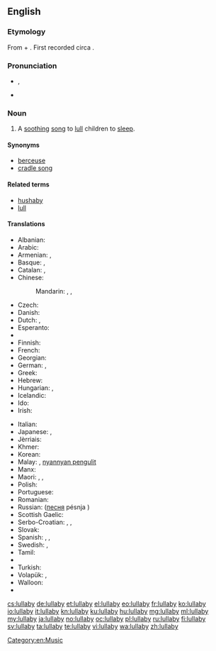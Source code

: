 ==English==

{{wikipedia}}

===Etymology===
From {{etyl|enm}} {{term|lullen||to [[lull]]|lang=emn}} + {{term|bye}}. First recorded circa {{w|1560}}.

===Pronunciation===
* {{IPA|/ˈlʌləbaɪ/}}, {{X-SAMPA|/"lVl@baI/}}
* {{audio|en-us-lullabye.ogg|Audio (US)}}

===Noun===
{{en-noun|lullab|ies}}

# A [[soothing]] [[song]] to [[lull]] children to [[sleep]].

====Synonyms====
* [[berceuse]]
* [[cradle song]]

====Related terms====
* [[hushaby]]
* [[lull]]

====Translations====
{{trans-top|a soothing song to lull children to sleep}}
* Albanian: {{t-|sq|nina-nanë}}
* Arabic: {{t-|ar|تهويدة|f|tr=tahwīda}}
* Armenian: {{t-|hy|օրոր|tr=ōror}}, {{t-|hy|օրորոցային|tr=ōrorocʿayin|sc=Armn}}
* Basque: {{t-|eu|lo-kanta}}, {{t-|eu|sehaska-kanta}}
* Catalan: {{t-|ca|cançó de bressol|f}}, {{t-|ca|vou-verivou|m}}
* Chinese:
*: Mandarin: {{t|cmn|催眠曲|tr=cuīmiánqǔ|sc=Hani}}, {{t|cmn|搖籃曲|sc=Hani}}, {{t|cmn|摇篮曲|tr=yáolánqǔ|sc=Hani}}
* Czech: {{t+|cs|ukolébavka|f}}
* Danish: {{t-|da|godnatsang}}
* Dutch: {{t+|nl|slaapliedje|n}}, {{t-|nl|wiegeliedje|n}}
* Esperanto: {{t-|eo|lulkanto}}
* {{trreq|et}}
* Finnish: {{t+|fi|tuutulaulu}}
* French: {{t+|fr|berceuse|f}}
* Georgian: {{t-|ka|იავნანა|tr=iavnana|sc=Geor}}
* German: {{t+|de|Schlaflied|n}}, {{t+|de|Wiegenlied|n}}
* Greek: {{t+|el|νανούρισμα|n|tr=nanourisma|sc=Grek}}
* Hebrew: {{t-|he|שיר ערש|m|tr=shir eres}}
* Hungarian: {{t+|hu|altatódal}}, {{t-|hu|bölcsődal}}
* Icelandic: {{t+|is|vögguvísa|f}}
* Ido: {{t+|io|bersokanto}}
* Irish: {{t-|ga|suantraí|f}}
{{trans-mid}}
* Italian: {{t+|it|ninna nanna|f}}
* Japanese: {{t-|ja|子守歌|tr=こもりうた, komori-uta}},  {{t-|ja|ララバイ|tr=rarabai}}
* Jèrriais: {{tø|roa-jer|bèrcheuse|f}}
* Khmer: {{t-|km|ទំនុកបំពេរ|tr=tumnuk bɑmpee|sc=Khmr}}
* Korean: {{t+|ko|자장가|tr=jajangga|sc=Hang}}
* Malay: {{t-|ms|dondang}}, [[nyannyan pengulit]]
* Manx: {{t|gv|arrane cadlee|m}}
* Maori: {{t-|mi|ngaaoriori}}, {{t-|mi|poopoo}}, {{t-|mi|taiapo}}
* Polish: {{t+|pl|kołysanka|f}}
* Portuguese: {{t-|pt|canção de ninar|f}}
* Romanian: {{t-|ro|cântec de leagăn|n}}
* Russian: {{t+|ru|колыбельная|f|tr=kolybél'naja}} ([[песня]] pésnja {{f}})
* Scottish Gaelic: {{t-|gd|òran tàlaidh|m}}
* Serbo-Croatian: {{t-|sh|uspavanka|f}}, {{t-|sh|uljuljka|f}}, {{t-|sh|ukolevka}}
* Slovak: {{t-|sk|uspávanka|f}}
* Spanish: {{t+|es|canción de cuna|f}}, {{t+|es|nana|f}}, {{t-|es|canto de cuna|m}}
* Swedish: {{t+|sv|vaggvisa|c}}, {{t-|sv|godnattsång|c}}
* Tamil: {{t+|ta|தாலாட்டு|tr=tālāttu}}
* {{trreq|th}}
* Turkish: {{t+|tr|ninni}}
* Volapük: {{t-|vo|klädömakanit}}, {{t-|vo|klädömalid}}
* Walloon: {{t+|wa|hosseuse|f}}
* {{trreq|yi}}
{{trans-bottom}}

[[Category:en:Music]]

[[cs:lullaby]]
[[de:lullaby]]
[[et:lullaby]]
[[el:lullaby]]
[[eo:lullaby]]
[[fr:lullaby]]
[[ko:lullaby]]
[[io:lullaby]]
[[it:lullaby]]
[[kn:lullaby]]
[[ku:lullaby]]
[[hu:lullaby]]
[[mg:lullaby]]
[[ml:lullaby]]
[[my:lullaby]]
[[ja:lullaby]]
[[no:lullaby]]
[[oc:lullaby]]
[[pl:lullaby]]
[[ru:lullaby]]
[[fi:lullaby]]
[[sv:lullaby]]
[[ta:lullaby]]
[[te:lullaby]]
[[vi:lullaby]]
[[wa:lullaby]]
[[zh:lullaby]]